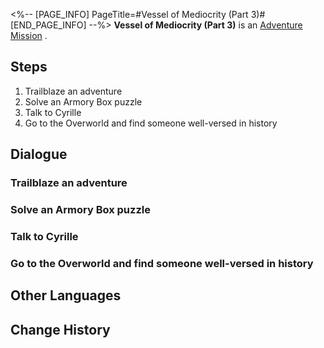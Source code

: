 <%-- [PAGE_INFO]
PageTitle=#Vessel of Mediocrity (Part 3)#
[END_PAGE_INFO] --%>
{{Stub|Dialogue, characters, and location(s)}}
{{Mission Infobox
|id            = 2011409
|title         = 
|image         = Mission Vessel of Mediocrity (Part 3).png
|type          = Adventure
|event_name    = 
|chapter       = 
|requirements  = 
* [[Trailblaze Mission]] ''[[Silent Galaxy]]'' completed
* [[Adventure Mission]] ''[[Vessel of Mediocrity (Part 2)]]'' completed
|summary       = You uncovered the reason behind Cyrille's tormented existence and helped her find peace.<br />Hopefully, she can bid farewell to her bleak fate and find solace in eternal sleep.
|characters    = <!--characters that appear in this mission-->
|startLocation = <!--location as it intially appears on the mission screen-->
|world         = <!--i.e. Penacony-->
|area          = <!--i.e. A Child's Dream-->
|prev          = 
|next          = 
|exp           = 100
|credits       = 7000
|stellarJade   = 
|other         = {{Card List|Adventure Log*3;Shield*100;Cyrille: Cyrille "The Fool"*1|delim=;}}
}}
'''Vessel of Mediocrity (Part 3)''' is an [[Adventure Mission]]<!--in [world]-->.

==Steps==
# Trailblaze an adventure
# Solve an Armory Box puzzle
# Talk to Cyrille
# Go to the Overworld and find someone well-versed in history

<!--
==Gameplay Notes==

--><!--
==Trial Character==

-->
==Dialogue==
{{Stub Dialogue}}
===Trailblaze an adventure===
{{Mission Description|type=adventure|location=<!--to be added-->|Those on the Path of Trailblaze will encounter all kinds of strange people and odd anecdotes during the journey. Not only do these trivial stories fill up trailblazers' journals, but they also deepen their connections to all worlds.}}
{{Dialogue Start}}
:{{tx}}
{{Dialogue End}}

===Solve an Armory Box puzzle===
{{Mission Description|type=adventure|location=<!--to be added-->|update|In the farthest northern reaches of Belobog, you reunite with Cyrille... Or at least, her phantom.<br />She seems to be lost in an abyss of pain, and you want to help her break free.<br />Release her from the grips of this puzzle for one last time.}}
{{Dialogue Start}}
:{{tx}}
{{Dialogue End}}

===Talk to Cyrille===
{{Mission Description|type=adventure|location=<!--to be added-->|update|In the farthest northern reaches of Belobog, you reunite with Cyrille... Or at least, her phantom.<br />With the final puzzle solved, you've run out of possible ways to help her.<br />Talk with Cyrille, and be her final audience.}}
{{Dialogue Start}}
:{{tx}}
{{Dialogue End}}

===Go to the Overworld and find someone well-versed in history===
{{Mission Description|type=adventure|location=<!--to be added-->|update|You helped Cyrille to find eternal peace.<br />But you hunger for answers deep inside &mdash; how did she turn into a tortured phantom? Why was she bound by these mysterious armory boxes?<br />You have to find someone familiar with Belobog's history to get to the bottom of this.}}
{{Dialogue Start}}
:{{tx}}
{{Dialogue End}}

==Other Languages==
{{Other Languages
|en   = Vessel of Mediocrity (Part 3)
|zhs  = 庸人的容器•其三
|zht  = 庸人的容器•其三
|ja   = 凡人の容器・その3
|ko   = 어리석은 자의 용기(容器)•3
|es   = Recipiente de la mediocridad III
|fr   = Réceptacle de médiocrité (partie 3)
|ru   = Сосуд заурядности III
|th   = ภาชนะแห่งสามัญ 3
|vi   = Rương Của Kẻ Tầm Thường-3
|de   = Behältnis des Mittelmaßes (Teil 3)
|id   = Wadah Orang Biasa (Bagian III)
|pt   = Recipiente da Mediocridade (Parte 3)
}}

==Change History==
{{Change History|1.0}}
